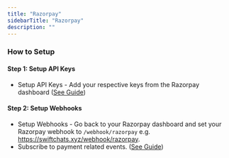 ```yaml
---
title: "Razorpay"
sidebarTitle: "Razorpay"
description: ""
---
```


### How to Setup

#### Step 1: Setup API Keys 
- Setup API Keys - Add your respective keys from the Razorpay dashboard (<a href="https://razorpay.com/docs/payments/dashboard/account-settings/api-keys/">See Guide</a>)

#### Step 2: Setup Webhooks 
- Setup Webhooks - Go back to your Razorpay dashboard and set your Razorpay webhook to `/webhook/razorpay` e.g. https://swiftchats.xyz/webhook/razorpay. 
- Subscribe to payment related events. (<a href="https://razorpay.com/docs/webhooks/setup-edit-payments/">See Guide</a>)